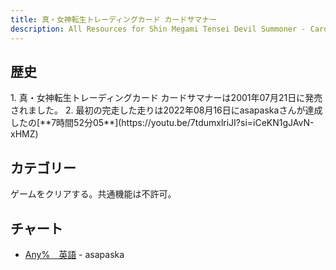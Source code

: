 ```yaml
---
title: 真・女神転生トレーディングカード カードサマナー
description: All Resources for Shin Megami Tensei Devil Summoner - Card Summoner
---
```



<DocsHero 
    content="真・女神転生トレーディングカード カードサマナーは女神転生シリーズの外伝作品。"
    srcUrl={cover}
    alt="Shin Megami Tensei Devil Summoner - Card Summoner Cover"
/>

<LinkCard title="ランキング" href="https://www.speedrun.com/cardsummoner" description="投稿されたRTA動画を観るようにSpeedrun.comへ"/>

## 歴史
<Tabs>
<TabItem label="Any%">
<Steps>
1. 真・女神転生トレーディングカード カードサマナーは2001年07月21日に発売されました。
2. 最初の完走した走りは2022年08月16日にasapaskaさんが達成したの[**7時間52分05**](https://youtu.be/7tdumxlriJI?si=iCeKN1gJAvN-xHMZ)
</Steps>
</TabItem>
</Tabs>

## カテゴリー
<CardGrid>
    <Card title="Any%">ゲームをクリアする。共通機能は不許可。</Card>
</CardGrid>

## チャート
- [Any%　英語](https://pastebin.com/dNpr3L5E) - asapaska